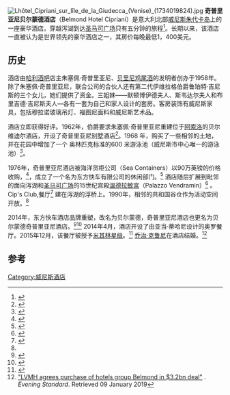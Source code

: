 {{Infobox building
| name                =奇普里亚尼贝尔蒙德酒店 
| native_name         = Belmond Hotel Cipriani
| native_name_lang    = en
| image               = Hotel Cipriani, Venice.jpg
| hotel_chain         = [[Belmond_Limited|贝尔蒙德]]
| number_of_rooms     = 96
| location_city       = [[威尼斯|威尼斯]][[朱代卡岛|朱代卡岛]]
| location_country    = [[意大利|意大利]]
| coordinates         = {{coord|45.4261|N|12.3411|E|type:landmark|display=inline,title}}
| namesake            = 朱塞佩·奇普里亚尼 
| opened_date         = {{start date|1958}}
| website             = {{URL|https://www.belmond.com/hotels/europe/italy/venice/belmond-hotel-cipriani/}}
| footnotes           = 
}}
[[File:Lhôtel_Cipriani_sur_lîle_de_la_Giudecca_(Venise)_(1734019824).jpg|thumb]]
'''奇普里亚尼贝尔蒙德酒店 '''（Belmond Hotel Cipriani）是意大利北部[[威尼斯|威尼斯]][[朱代卡岛|朱代卡岛]]上的一座豪华酒店。穿越泻湖到达[[圣马可广场|圣马可广场]]只有五分钟的旅程<ref>{{cite web|url=https://www.telegraph.co.uk/travel/destinations/europe/italy/veneto/venice/hotels/belmond-hotel-cipriani/=|title=telegraph.co.uk}}{{Dead link}}</ref>。长期以来，该酒店一直被认为是世界领先的豪华酒店之一，其房价每晚最低1，400美元。

==历史==
酒店由[[哈利酒吧|哈利酒吧]]店主朱塞佩·奇普里亚尼、[[贝里尼_(鸡尾酒)|贝里尼鸡尾酒]]的发明者创办于1958年。除了朱塞佩·奇普里亚尼，联合公司的合伙人还有第二代伊维拉格伯爵鲁珀特·吉尼斯的三个女儿，她们提供了资金。三姐妹——默顿博伊德夫人、斯韦达尔夫人和布里吉德·吉尼斯夫人—各有一套为自己和家人设计的套房。客房装饰有威尼斯家具，包括穆拉诺玻璃吊灯、福图尼面料和威尼斯艺术品。

酒店立即获得好评。1962年，伯爵要求朱塞佩·奇普里亚尼重建位于[[阿索洛_(特雷维索省)|阿索洛]]的贝尔维迪尔酒店，开设了奇普里亚尼别墅酒店<ref>{{Cite book|title = Harry's Bar: The Life and Times of the Legendary Venice Landmark|last = Cipriani|first = Arrigo|publisher = Arcade Publishing|year = 2011|location = New York}}</ref>。1968 年，购买了一些相邻的土地，并在花园中增加了一个 奥林匹克标准的600 米游泳池（威尼斯市中心唯一的游泳池）<ref>{{cite web|url=http://www.britishairways.com/en-gb/destinations/hotel-information/venice/belmond-hotel-cipriani/IT-VCE-5207744/=|title=britishairways.com|access-date=2021-01-24|archive-date=2020-02-20|archive-url=https://web.archive.org/web/20200220215141/https://www.britishairways.com/en-gb/destinations/hotel-information/venice/belmond-hotel-cipriani/IT-VCE-5207744/=|dead-url=no}}</ref>。

1976年，奇普里亚尼酒店被海洋货柜公司（Sea Containers）以90万英镑的价格收购，<ref name="#1">{{cite book|url=https://books.google.com/books?id=r4K1AwAAQBAJ&q=hotel+cipriani+bought+for+%C2%A3900%2C000%2F%3D&pg=PT84|title=books.google.co.uk|isbn=9781849543859|last1=Sherwood|first1=James B.|date=25 April 2012}}</ref>，成立了一个名为东方快车有限公司的休闲部门。<ref>{{cite web|url=http://www.hospitalityonline.com/employers/212005|title=Orient-Express Hotels Ltd|work=Hospitality Online|access-date=17 October 2014|archive-date=2021-02-04|archive-url=https://web.archive.org/web/20210204110830/https://www.hospitalityonline.com/employers/212005|dead-url=no}}</ref> 酒店随后扩展到毗邻的面向泻湖和[[圣马可广场|圣马可广场]]的15世纪宫殿[[溫德拉敏宮|溫德拉敏宮]]（Palazzo Vendramin）<ref>{{cite web|url=https://www.belmond.com/hotels/europe/italy/venice/belmond-hotel-cipriani/suites|title=Accommodations: Palazzo Vendramin Suites|publisher=Belmond Hotel Cipriani|access-date=28 May 2019|archive-date=2021-01-31|archive-url=https://web.archive.org/web/20210131053021/https://www.belmond.com/hotels/europe/italy/venice/belmond-hotel-cipriani/suites|dead-url=no}}</ref> 。Cip's Club,餐厅<ref>{{cite web|url=http://www.elleuk.com/travel/holiday-inspiration/five-best-restaurants-for-biennale-people-watching/=|title=elleuk.com}}{{Dead link}}</ref> 建在泻湖的浮桥上。1990年，相邻的共和国谷仓作为活动空间开放。<ref name="#1"/>

2014年，东方快车酒店品牌重塑，改名为贝尔蒙德，奇普里亚尼酒店也更名为贝尔蒙德奇普里亚尼酒店。<ref>{{cite web|url=http://www.belmond.com/web/luxury/press/orient-express_hotels_ltd_to_launch_belmond_brand.jsp|title=Orient-Express Hotels Ltd. to launch Belmond brand|access-date=17 October 2014|archive-url=https://web.archive.org/web/20140328172623/http://www.belmond.com/web/luxury/press/orient-express_hotels_ltd_to_launch_belmond_brand.jsp|archive-date=2014-03-28|dead-url=yes}}</ref><ref>{{cite web|url=http://investor.belmond.com/our-company/company-overview.aspx|title=Company Overview|access-date=17 October 2014|archive-url=https://web.archive.org/web/20141020125905/http://investor.belmond.com/our-company/company-overview.aspx|archive-date=2014-10-20|dead-url=yes}}</ref> 2014年4月，酒店开设了由亚当·蒂哈尼设计的奥罗餐厅。2015年12月，该餐厅被授予[[米其林指南|米其林星级]]。<ref>{{cite web|url=https://www.viamichelin.com/web/Restaurant/VENEZIA-30133-Oro_Restaurant-3egv2as|title=Oro Restaurant|publisher=Michelin Guide|access-date=28 May 2019|archive-date=2019-05-28|archive-url=https://web.archive.org/web/20190528232200/https://www.viamichelin.com/web/Restaurant/VENEZIA-30133-Oro_Restaurant-3egv2as|dead-url=no}}</ref> [[乔治·克鲁尼|乔治·克鲁尼]]在酒店结婚。<ref>[https://www.standard.co.uk/business/lvmh-agrees-purchase-of-hotels-group-belmond-in-32bn-deal-a4017651.html "LVMH agrees purchase of hotels group Belmond in $3.2bn deal"] {{Wayback|url=https://www.standard.co.uk/business/lvmh-agrees-purchase-of-hotels-group-belmond-in-32bn-deal-a4017651.html |date=20200723185041 }}. ''Evening Standard''. Retrieved 09 January 2019</ref>

== 参考 ==
{{reflist}}
[[Category:威尼斯酒店|Category:威尼斯酒店]]